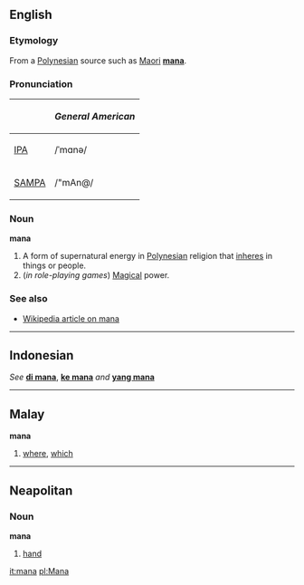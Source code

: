 ==English==
===Etymology===
From a [[Polynesian]] source such as [[Maori]] '''[[mana]]'''.

===Pronunciation===
{| border=1 cellpadding=5
! !! ''General American''
|-
| [[w:IPA|IPA]] || /ˈmɑnə/
|-
| [[w:SAMPA|SAMPA]] || /"mAn@/
|}

===Noun===
'''mana'''

#A form of supernatural energy in [[Polynesian]] religion that [[inhere]]s in things or people.
#(''in role-playing games'') [[Magical]] power.

===See also===
*[[w:Mana|Wikipedia article on mana]]

----
==Indonesian==
''See'' '''[[di mana]]''', '''[[ke mana]]''' ''and'' '''[[yang mana]]'''

----
==Malay==
<!--part of speech?-->
'''mana'''

#[[where]], [[which]]

----
==Neapolitan==
===Noun===
'''mana''' {{f}}

#[[hand]]

[[it:mana]]
[[pl:Mana]]